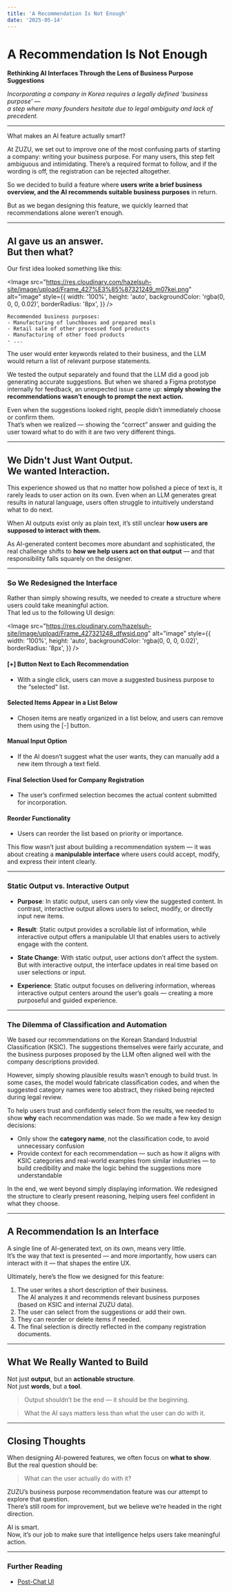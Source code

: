 ```yaml
---
title: 'A Recommendation Is Not Enough'
date: '2025-05-14'
---
```


# A Recommendation Is Not Enough

**Rethinking AI Interfaces Through the Lens of Business Purpose Suggestions**

_Incorporating a company in Korea requires a legally defined ‘business purpose’ —  
a step where many founders hesitate due to legal ambiguity and lack of precedent._

---

What makes an AI feature actually smart?

At ZUZU, we set out to improve one of the most confusing parts of starting a company: writing your business purpose. For many users, this step felt ambiguous and intimidating. There’s a required format to follow, and if the wording is off, the registration can be rejected altogether.

So we decided to build a feature where **users write a brief business overview, and the AI recommends suitable business purposes** in return.

But as we began designing this feature, we quickly learned that recommendations alone weren’t enough.

---

## AI gave us an answer. <br/>But then what?

Our first idea looked something like this:

<Image
  src="https://res.cloudinary.com/hazelsuh-site/image/upload/Frame_427%E3%85%87321249_m07kei.png"
  alt="image"
  style={{
    width: '100%',
    height: 'auto',
    backgroundColor: 'rgba(0, 0, 0, 0.02)',
    borderRadius: '8px',
  }}
/>

```
Recommended business purposes:
- Manufacturing of lunchboxes and prepared meals
- Retail sale of other processed food products
- Manufacturing of other food products
- ...
```

The user would enter keywords related to their business, and the LLM would return a list of relevant purpose statements.

We tested the output separately and found that the LLM did a good job generating accurate suggestions. But when we shared a Figma prototype internally for feedback, an unexpected issue came up: **simply showing the recommendations wasn’t enough to prompt the next action.**

Even when the suggestions looked right, people didn’t immediately choose or confirm them.  
That’s when we realized — showing the “correct” answer and guiding the user toward what to do with it are two very different things.

---

## We Didn't Just Want Output. <br/>We wanted Interaction.

This experience showed us that no matter how polished a piece of text is, it rarely leads to user action on its own. Even when an LLM generates great results in natural language, users often struggle to intuitively understand what to do next.

When AI outputs exist only as plain text, it’s still unclear **how users are supposed to interact with them.**

As AI-generated content becomes more abundant and sophisticated, the real challenge shifts to **how we help users act on that output** — and that responsibility falls squarely on the designer.

---

### So We Redesigned the Interface

Rather than simply showing results, we needed to create a structure where users could take meaningful action.  
That led us to the following UI design:

<Image
  src="https://res.cloudinary.com/hazelsuh-site/image/upload/Frame_427321248_dfwsid.png"
  alt="image"
  style={{
    width: '100%',
    height: 'auto',
    backgroundColor: 'rgba(0, 0, 0, 0.02)',
    borderRadius: '8px',
  }}
/>

#### [+] Button Next to Each Recommendation

- With a single click, users can move a suggested business purpose to the “selected” list.

#### Selected Items Appear in a List Below

- Chosen items are neatly organized in a list below, and users can remove them using the [-] button.

#### Manual Input Option

- If the AI doesn’t suggest what the user wants, they can manually add a new item through a text field.

#### Final Selection Used for Company Registration

- The user’s confirmed selection becomes the actual content submitted for incorporation.

#### Reorder Functionality

- Users can reorder the list based on priority or importance.

This flow wasn’t just about building a recommendation system — it was about creating a **manipulable interface** where users could accept, modify, and express their intent clearly.

---

### Static Output vs. Interactive Output

- **Purpose**: In static output, users can only view the suggested content. In contrast, interactive output allows users to select, modify, or directly input new items.

- **Result**: Static output provides a scrollable list of information, while interactive output offers a manipulable UI that enables users to actively engage with the content.

- **State Change**: With static output, user actions don’t affect the system. But with interactive output, the interface updates in real time based on user selections or input.

- **Experience**: Static output focuses on delivering information, whereas interactive output centers around the user’s goals — creating a more purposeful and guided experience.

---

### The Dilemma of Classification and Automation

We based our recommendations on the Korean Standard Industrial Classification (KSIC). The suggestions themselves were fairly accurate, and the business purposes proposed by the LLM often aligned well with the company descriptions provided.

However, simply showing plausible results wasn’t enough to build trust. In some cases, the model would fabricate classification codes, and when the suggested category names were too abstract, they risked being rejected during legal review.

To help users trust and confidently select from the results, we needed to show **why** each recommendation was made. So we made a few key design decisions:

- Only show the **category name**, not the classification code, to avoid unnecessary confusion
- Provide context for each recommendation — such as how it aligns with KSIC categories and real-world examples from similar industries — to build credibility and make the logic behind the suggestions more understandable

In the end, we went beyond simply displaying information. We redesigned the structure to clearly present reasoning, helping users feel confident in what they choose.

---

## A Recommendation Is an Interface

A single line of AI-generated text, on its own, means very little.  
It’s the way that text is presented — and more importantly, how users can interact with it — that shapes the entire UX.

Ultimately, here’s the flow we designed for this feature:

1. The user writes a short description of their business.  
   The AI analyzes it and recommends relevant business purposes  
   (based on KSIC and internal ZUZU data).
2. The user can select from the suggestions or add their own.
3. They can reorder or delete items if needed.
4. The final selection is directly reflected in the company registration documents.

---

## What We Really Wanted to Build

Not just **output**, but an **actionable structure**.  
Not just **words**, but a **tool**.

> Output shouldn’t be the end — it should be the beginning.

> What the AI says matters less than what the user can do with it.

---

## Closing Thoughts

When designing AI-powered features, we often focus on **what to show**.  
But the real question should be:

> What can the user actually do with it?

ZUZU’s business purpose recommendation feature was our attempt to explore that question.  
There’s still room for improvement, but we believe we’re headed in the right direction.

AI is smart.  
Now, it’s our job to make sure that intelligence helps users take meaningful action.

---

### Further Reading

- [Post-Chat UI](https://allenpike.com/2025/post-chat-llm-ui)
